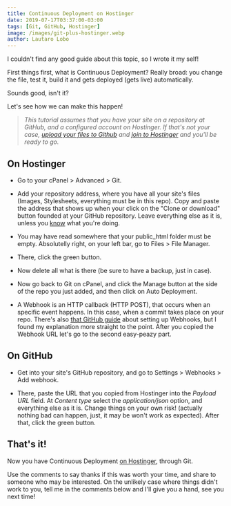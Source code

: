 ```yaml
---
title: Continuous Deployment on Hostinger
date: 2019-07-17T03:37:00-03:00
tags: [Git, GitHub, Hostinger]
image: /images/git-plus-hostinger.webp
author: Lautaro Lobo
---
```



I couldn't find any good guide about this topic, so I wrote it my self!

First things first, what is Continuous Deployment? Really broad: you change the file, test it, build it and gets deployed (gets live) automatically.

Sounds good, isn't it?

Let's see how we can make this happen!

> _This tutorial assumes that you have your site on a repository at GitHub, and a configured account on Hostinger. If that's not your case, [upload your files to Github](https://github.com/new) and [join to Hostinger](https://www.hostg.xyz/aff_c?offer_id=6&aff_id=19988) and you'll be ready to go._

## On Hostinger

- Go to your cPanel > Advanced > Git.

- Add your repository address, where you have all your site's files (Images, Stylesheets, everything must be in this repo). Copy and paste the address that shows up when your click on the "Clone or download" button founded at your GitHub repository. Leave everything else as it is, unless you [know](https://help.github.com/en/articles/about-branches) what you're doing.

- You may have read somewhere that your public_html folder must be empty. Absolutelly right, on your left bar, go to Files > File Manager.

- There, click the green button.

- Now delete all what is there (be sure to have a backup, just in case).

- Now go back to Git on cPanel, and click the Manage button at the side of the repo you just added, and then click on Auto Deployment.

- A Webhook is an HTTP callback (HTTP POST), that occurs when an specific event happens. In this case, when a commit takes place on your repo. There's also [that GitHub guide](https://developer.github.com/webhooks/creating/) about setting up Webhooks, but I found my explanation more straight to the point. After you copied the Webhook URL let's go to the second easy-peazy part.

## On GitHub

- Get into your site's GitHub repository, and go to Settings > Webhooks > Add webhook.

- There, paste the URL that you copied from Hostinger into the _Payload URL_ field. At _Content type_ select the _application/json_ option, and everything else as it is. Change things on your own risk! (actually nothing bad can happen, just, it may be won't work as expected). After that, click the green button.

## That's it!

Now you have Continuous Deployment [on Hostinger](https://www.hostg.xyz/aff_c?offer_id=6&aff_id=19988), through Git.

Use the comments to say thanks if this was worth your time, and share to someone who may be interested. On the unlikely case where things didn't work to you, tell me in the comments below and I'll give you a hand, see you next time!

<Schema 
  title={frontmatter.title}
  url="https://lautarolobo.xyz/blog/continuous-deployment-on-hostinger"
  description="Wondered how to set Continuous Deployment on Hostinger? Me too! That's why I wrote this post."
  alternativeTitle="Connecting Git on Hostinger"
  genre="Web Development"
  keywords="Hostinger,Continuous Deployment,Dev Ops,Git,GitHub"
  wordcount="426"
  date={frontmatter.date}
  dateModified="2024-06-25T00:00:00-03:00"
/>
